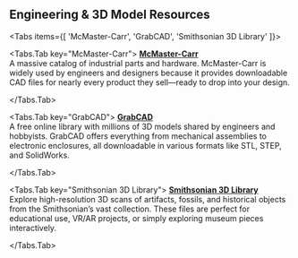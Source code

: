 
## Engineering & 3D Model Resources

<Tabs items={[
  'McMaster-Carr',
  'GrabCAD',
  'Smithsonian 3D Library'
]}>

<Tabs.Tab key="McMaster-Carr">
[**McMaster-Carr**](https://www.mcmaster.com/)  
A massive catalog of industrial parts and hardware. McMaster-Carr is widely used by engineers and designers because it provides downloadable CAD files for nearly every product they sell—ready to drop into your design.

</Tabs.Tab>

<Tabs.Tab key="GrabCAD">
[**GrabCAD**](https://grabcad.com/library)  
A free online library with millions of 3D models shared by engineers and hobbyists. GrabCAD offers everything from mechanical assemblies to electronic enclosures, all downloadable in various formats like STL, STEP, and SolidWorks.

</Tabs.Tab>

<Tabs.Tab key="Smithsonian 3D Library">
[**Smithsonian 3D Library**](https://3d.si.edu/)  
Explore high-resolution 3D scans of artifacts, fossils, and historical objects from the Smithsonian’s vast collection. These files are perfect for educational use, VR/AR projects, or simply exploring museum pieces interactively.

</Tabs.Tab>

</Tabs>
